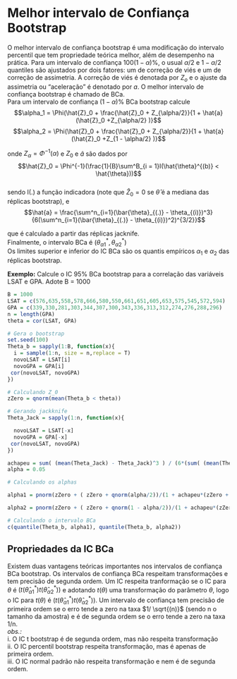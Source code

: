 # Melhor intervalo de Confiança Bootstrap

O melhor intervalo de confiança bootstrap é uma modificação do intervalo percentil que tem propriedade teórica melhor, além de desempenho na prática. Para um intervalo de confiança $100(1-\alpha)\%$, o usual $\alpha/2$ e $1 - \alpha/2$ quantiles são ajustados por dois fatores: um de correção de viés e um de correção de assimetria. A correção de viés é denotada por _Z~o~_ e o ajuste da assimetria ou "aceleração" é denotado por _a_. O melhor intervalo de confiança bootstrap é chamado de BCa.  
Para um intervalo de confiança $(1-\alpha)\%$ BCa bootstrap calcule  
$$\alpha_1 = \Phi(\hat{Z}_0 + \frac{\hat{Z}_0 + Z_{\alpha/2}}{1 + \hat{a}(\hat{Z}_0 +Z_{\alpha/2} )}$$
$$\alpha_2 = \Phi(\hat{Z}_0 + \frac{\hat{Z}_0 + Z_{\alpha/2}}{1 + \hat{a}(\hat{Z}_0 +Z_{1 - \alpha/2} )}$$

onde $Z_{\alpha} = \Phi^{-1}(\alpha)$ e $Z_{0}$ e $\hat{a}$ são dados por  
$$\hat{Z}_0 = \Phi^{-1}(\frac{1}{B}\sum^B_{i = 1}I(\hat{\theta}^{(b)} < \hat{\theta}))$$  
sendo I(.) a função indicadora (note que $\hat{Z}_0 = 0$ se $\hat\theta$ é a mediana das réplicas bootstrap), e   
$$\hat{a} = \frac{\sum^n_{i=1}(\bar{\theta}_{(.)} - \theta_{(i)})^3}{6(\sum^n_{i=1}(\bar{\theta}_{(.)} - \theta_{(i)})^2)^{3/2}}$$  

que é calculado a partir das réplicas jacknife.  
Finalmente, o intervalo BCa é $(\theta^*_{\alpha1}, \theta^*_{\alpha2})$  
Os limites superior e inferior do IC BCa são os quantis empíricos $\alpha_1$ e $\alpha_2$ das réplicas bootstrap.  

**Exemplo:** Calcule o IC 95% BCa bootstrap para a correlação das variáveis LSAT e GPA. Adote B = 1000

```r
B = 1000
LSAT = c(576,635,558,578,666,580,550,661,651,605,653,575,545,572,594)  
GPA = c(339,330,281,303,344,307,300,343,336,313,312,274,276,288,296)
n = length(GPA)
theta = cor(LSAT, GPA)

# Gera o bootstrap
set.seed(100)
Theta_b = sapply(1:B, function(x){
  i = sample(1:n, size = n,replace = T)
  novoLSAT = LSAT[i]
  novoGPA = GPA[i]
 cor(novoLSAT, novoGPA)
})

# Calculando Z_0
zZero = qnorm(mean(Theta_b < theta))

# Gerando jackknife
Theta_Jack = sapply(1:n, function(x){

  novoLSAT = LSAT[-x]
  novoGPA = GPA[-x]
 cor(novoLSAT, novoGPA)
})

achapeu = sum( (mean(Theta_Jack) - Theta_Jack)^3 ) / (6*(sum( (mean(Theta_Jack) - Theta_Jack)^2))^(3/2)) 
alpha = 0.05

# Calculando os alphas   

alpha1 = pnorm(zZero + ( zZero + qnorm(alpha/2))/(1 + achapeu*(zZero + qnorm(alpha/2))) )

alpha2 = pnorm(zZero + ( zZero + qnorm(1 - alpha/2))/(1 + achapeu*(zZero + qnorm(1 - alpha/2))) )

# Calculando o intervalo BCa
c(quantile(Theta_b, alpha1), quantile(Theta_b, alpha2))


```

## Propriedades da IC BCa

Existem duas vantagens teóricas importantes nos intervalos de confiança BCa bootstrap. Os intervalos de confiança BCa respeitam transformações e tem precisão de segunda ordem. Um IC respeita tranformação se o IC para $\theta$ é $(t(\hat\theta^*_{\alpha1})t(\hat\theta^*_{\alpha2}))$ e adotando $t(\theta)$ uma transformação do parâmetro $\theta$, logo o IC para $t(\theta)$ é $(t(\hat\theta^*_{\alpha1})t(\hat\theta^*_{\alpha2}))$. Um intervalo de confiança tem precisão de primeira ordem se o erro tende a zero na taxa $1/ \sqrt{(n)}$ (sendo n o tamanho da amostra) e é de segunda ordem se o erro tende a zero na taxa 1/n.  
_obs.:_  
  i. O IC t bootstrap é de segunda ordem, mas não respeita transformação  
  ii. O IC percentil bootstrap respeita transformação, mas é apenas de primeira ordem.  
  iii. O IC normal padrão não respeita transformação e nem é de segunda ordem.
